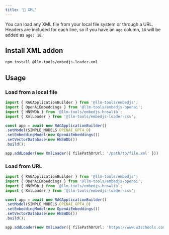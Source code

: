 ---
title: '🧾 XML'
---

You can load any XML file from your local file system or through a URL.
Headers are included for each line, so if you have an `age` column, `18` will be added as `age: 18`.

## Install XML addon

```bash
npm install @llm-tools/embedjs-loader-xml
```

## Usage

### Load from a local file

```ts
import { RAGApplicationBuilder } from '@llm-tools/embedjs';
import { OpenAiEmbeddings } from '@llm-tools/embedjs-openai';
import { HNSWDb } from '@llm-tools/embedjs-hnswlib';
import { XmlLoader } from '@llm-tools/embedjs-loader-csv';

const app = await new RAGApplicationBuilder()
.setModel(SIMPLE_MODELS.OPENAI_GPT4_O)
.setEmbeddingModel(new OpenAiEmbeddings())
.setVectorDatabase(new HNSWDb())
.build();

app.addLoader(new XmlLoader({ filePathOrUrl: '/path/to/file.xml' }))
```

### Load from URL

```ts
import { RAGApplicationBuilder } from '@llm-tools/embedjs';
import { OpenAiEmbeddings } from '@llm-tools/embedjs-openai';
import { HNSWDb } from '@llm-tools/embedjs-hnswlib';
import { XmlLoader } from '@llm-tools/embedjs-loader-csv';

const app = await new RAGApplicationBuilder()
.setModel(SIMPLE_MODELS.OPENAI_GPT4_O)
.setEmbeddingModel(new OpenAiEmbeddings())
.setVectorDatabase(new HNSWDb())
.build();

app.addLoader(new XmlLoader({ filePathOrUrl: 'https://www.w3schools.com/xml/plant_catalog.xml' }))
```
